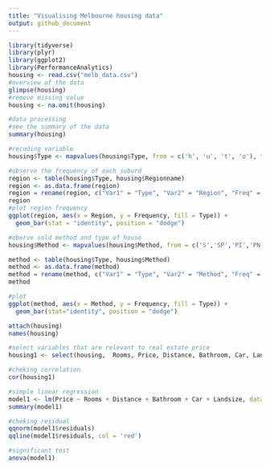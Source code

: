 ```yaml
---
title: "Visualising Melbourne housing data"
output: github_document
---
```


```r
library(tidyverse)
library(plyr)
library(ggplot2)
library(PerformanceAnalytics)
housing <- read.csv("melb_data.csv")
#overview of the data
glimpse(housing)
#remove missing value
housing <- na.omit(housing) 
```

```r
#data processing
#see the summary of the data
summary(housing)

#recoding variable
housing$Type <- mapvalues(housing$Type, from = c('h', 'u', 't', 'o'), to = c('house','unit','townhouse','other residential'))

#observe the frequency of each suburd
region <- table(housing$Type, housing$Regionname)
region <- as.data.frame(region)
region = rename(region, c("Var1" = "Type", "Var2" = "Region", "Freq" = "Frequency"))
region
#plot region frequency
ggplot(region, aes(x = Region, y = Frequency, fill = Type)) +
  geom_bar(stat = "identity", position = "dodge")

#oberve sold method and type of house
housing$Method <- mapvalues(housing$Method, from = c('S','SP','PI','PN','SN','NB','VB','W','SA','SS','N/A'), to = c('property sold','property sold prior','property passed in','sold prior not disclosed','sold not disclosed','no bid','vendor bid','withdrawn','sold after auction','sold after auction price not disclosed','price or highest bid not available'))

method <- table(housing$Type, housing$Method)
method <- as.data.frame(method)
method = rename(method, c("Var1" = "Type", "Var2" = "Method", "Freq" = "Frequency"))
method

#plot
ggplot(method, aes(x = Method, y = Frequency, fill = Type)) +
  geom_bar(stat="identity", position = "dodge")
```
```r
attach(housing)
names(housing)

#select variables that are relevant to real estate price
housing1 <- select(housing,  Rooms, Price, Distance, Bathroom, Car, Landsize)

#cheking correlation
cor(housing1)

#simple linear regression
model1 <- lm(Price ~ Rooms + Distance + Bathroom + Car + Landsize, data = housing1)
summary(model1)
```

```r
#cheking residual
qqnorm(model1$residuals)
qqline(model1$residuals, col = 'red')

#significant test
anova(model1)
```

